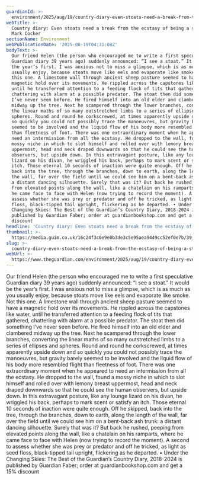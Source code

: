 ```yaml
---
guardianId: >-
  environment/2025/aug/19/country-diary-even-stoats-need-a-break-from-the-ecstasy-of-being-a-stoat
webTitle: >-
  Country diary: Even stoats need a break from the ecstasy of being a stoat |
  Mark Cocker
sectionName: Environment
webPublicationDate: '2025-08-19T04:31:08Z'
bodyText: >-
  Our friend Helen (the person who encouraged me to write a first speculative
  Guardian diary 39 years ago) suddenly announced: “I see a stoat.” It would be
  the year’s first. I was anxious not to miss a glimpse, which is as much as you
  usually enjoy, because stoats move like eels and evaporate like smoke. Not
  this one. A limestone wall through ancient sheep pasture seemed to have a
  magnetic hold over its movements. He rippled across the capstones like water,
  until he transferred attention to a feeding flock of tits that gathered,
  chattering with alarm at a possible predator. The stoat then did something
  I’ve never seen before. He fired himself into an old elder and clambered
  midway up the tree. Next he scampered through the lower branches, converting
  the linear maths of so many outstretched limbs to a series of ellipses and
  spheres. Round and round he corkscrewed, at times apparently upside down and
  so quickly you could not possibly trace the manoeuvres, but gravity barely
  seemed to be involved and the liquid flow of his body more resembled flight
  than fleetness of foot. There was one extraordinary moment when he appeared to
  need an intermission from all the ecstasy. He dropped to the wall, found a
  mossy niche in which to slot himself and rolled over with lemony breast
  uppermost, head and neck draped downwards so that he could see the human
  observers, but upside down. In this extravagant posture, like any lounge
  lizard on his divan, he wriggled his back, perhaps to mark scent or satisfy an
  itch. Those eternal 10 seconds of inaction were quite enough. Off he skipped,
  back into the tree, through the branches, down to earth, along the length of
  the wall, far over the field until we could see him on a bent-back ash trunk:
  a distant dancing silhouette. Surely that was it? But back he rushed, peeping
  from elevated points along the wall, like a chatelain on his ramparts, where
  he came face to face with Helen (now trying to record the moment). A second to
  assess whether she was prey or predator and off he tricked, as light as seed
  floss, black-tipped tail upright, flickering as he departed. • Under the
  Changing Skies: The Best of the Guardian’s Country Diary, 2018-2024 is
  published by Guardian Faber; order at guardianbookshop.com and get a 15%
  discount
headline: 'Country diary: Even stoats need a break from the ecstasy of being a stoat'
thumbnail: >-
  https://media.guim.co.uk/16c24f3c0e9e0b3de3c5e95aea9449cc52ef0e7b/39_634_1274_1019/500.jpg
slug: >-
  country-diary-even-stoats-need-a-break-from-the-ecstasy-of-being-a-stoat-or-mark-cocker
webUrl: >-
  https://www.theguardian.com/environment/2025/aug/19/country-diary-even-stoats-need-a-break-from-the-ecstasy-of-being-a-stoat
---
```

Our friend Helen (the person who encouraged me to write a first speculative Guardian diary 39 years ago) suddenly announced: “I see a stoat.” It would be the year’s first. I was anxious not to miss a glimpse, which is as much as you usually enjoy, because stoats move like eels and evaporate like smoke. Not this one. A limestone wall through ancient sheep pasture seemed to have a magnetic hold over its movements. He rippled across the capstones like water, until he transferred attention to a feeding flock of tits that gathered, chattering with alarm at a possible predator. The stoat then did something I’ve never seen before. He fired himself into an old elder and clambered midway up the tree. Next he scampered through the lower branches, converting the linear maths of so many outstretched limbs to a series of ellipses and spheres. Round and round he corkscrewed, at times apparently upside down and so quickly you could not possibly trace the manoeuvres, but gravity barely seemed to be involved and the liquid flow of his body more resembled flight than fleetness of foot. There was one extraordinary moment when he appeared to need an intermission from all the ecstasy. He dropped to the wall, found a mossy niche in which to slot himself and rolled over with lemony breast uppermost, head and neck draped downwards so that he could see the human observers, but upside down. In this extravagant posture, like any lounge lizard on his divan, he wriggled his back, perhaps to mark scent or satisfy an itch. Those eternal 10 seconds of inaction were quite enough. Off he skipped, back into the tree, through the branches, down to earth, along the length of the wall, far over the field until we could see him on a bent-back ash trunk: a distant dancing silhouette. Surely that was it? But back he rushed, peeping from elevated points along the wall, like a chatelain on his ramparts, where he came face to face with Helen (now trying to record the moment). A second to assess whether she was prey or predator and off he tricked, as light as seed floss, black-tipped tail upright, flickering as he departed. • Under the Changing Skies: The Best of the Guardian’s Country Diary, 2018-2024 is published by Guardian Faber; order at guardianbookshop.com and get a 15% discount
